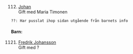 \newpage
\renewcommand\partcontent{PETTERSON ca.1837 ??}

\hypertarget{112}{}

\

112. [Johan](#11)    
  Gift med Maria Timonen  

    ??: Har pusslat ihop sidan utgående från barnets info

#### Barn:

1121. [Fredrik Johansson](#1121)  
  Gift med ?
